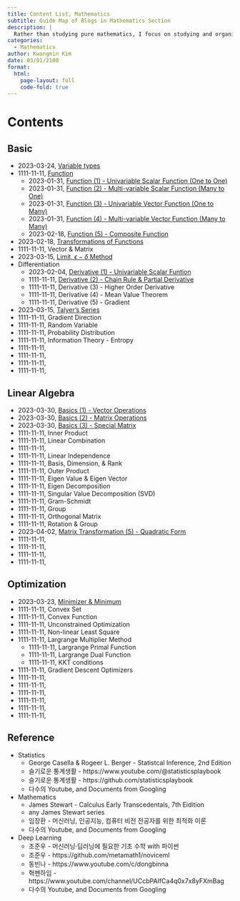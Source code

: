 ```yaml
---
title: Content List, Mathematics 
subtitle: Guide Map of Blogs in Mathematics Section
description: |
  Rather than studying pure mathematics, I focus on studying and organizing mathematical concepts by filling out this mathematics blog section with some mathematics stuff for deep learning
categories:
  - Mathematics
author: Kwangmin Kim
date: 03/01/2100
format: 
  html:
    page-layout: full
    code-fold: true
---
```


# Contents

## Basic

* 2023-03-24, [Variable types](../variables/index.qmd)
* 1111-11-11, [Function](../function/index.qmd)
  * 2023-01-31, [Function (1) - Univariable Scalar Function (One to One)](../function/univariable_scalar_function.qmd)
  * 2023-01-31, [Function (2) - Multi-variable Scalar Function (Many to One)](../function/multivariable_scalar_function.qmd)
  * 2023-01-31, [Function (3) - Univariable Vector Function (One to Many)](../function/univariable_vector_function.qmd)
  * 2023-01-31, [Function (4) - Multi-variable Vector Function (Many to Many)](../function/mutivariable_vector_function.qmd)
  * 2023-02-18, [Function (5) - Composite Function](../function/composite_function.qmd)
* 2023-02-18, [Transformations of Functions](../transformation/index.qmd)
* 1111-11-11, Vector & Matrix
* 2023-03-15, [Limit, $\epsilon-\delta$ Method](../epsilon_delta/)
* Differentiation
  * 2023-02-04, [Derivative (1) - Univariable Scalar Funtion](../differentiation/2023-02-04_uni_derivative.qmd)
  * 1111-11-11, [Derivative (2) - Chain Rule & Partial Derivative](../differentiation/2023-02-10_composite_partial_derivative.qmd)
  * 1111-11-11, Derivative (3) - Higher Order Derivative
  * 1111-11-11, Derivative (4) - Mean Value Theorem
  * 1111-11-11, Derivative (5) - Gradient
* 2023-03-15, [Talyer's Series](../taylor_series/index.qmd)
* 1111-11-11, Gradient Direction
* 1111-11-11, Random Variable
* 1111-11-11, Probability Distribution
* 1111-11-11, Information Theory - Entropy
* 1111-11-11, 
* 1111-11-11, 
* 1111-11-11, 
* 1111-11-11,

## Linear Algebra

* 2023-03-30, [Basics (1) - Vector Operations](../linear_algebra/01.basic_vector.qmd)
* 2023-03-30, [Basics (2) - Matrix Operations](../linear_algebra/02.basic_matrix.qmd)
* 2023-03-30, [Basics (3) - Special Matrix](../linear_algebra/03.basic_special_matrix.qmd)
* 1111-11-11, Inner Product
* 1111-11-11, Linear Combination
* 1111-11-11, 
* 1111-11-11, Linear Independence
* 1111-11-11, Basis, Dimension, & Rank
* 1111-11-11, Outer Product
* 1111-11-11, Eigen Value & Eigen Vector
* 1111-11-11, Eigen Decomposition
* 1111-11-11, Singular Value Decomposition (SVD)
* 1111-11-11, Gram-Schmidt
* 1111-11-11, Group
* 1111-11-11, Orthogonal Matrix
* 1111-11-11, Rotation & Group
* 2023-04-02, [Matrix Transformation (5) - Quadratic Form](../linear_algebra/quadratic_form.qmd)
* 1111-11-11, 
* 1111-11-11, 
* 1111-11-11, 
* 1111-11-11, 

## Optimization

* 2023-03-23, [Minimizer & Minimum](../optimization/minimizer.qmd)
* 1111-11-11, Convex Set
* 1111-11-11, Convex Function
* 1111-11-11, Unconstrained Optimization
* 1111-11-11, Non-linear Least Square
* 1111-11-11, Largrange Multiplier Method
  * 1111-11-11, Largrange Primal Function
  * 1111-11-11, Largrange Dual Function
  * 1111-11-11, KKT conditions
* 1111-11-11, Gradient Descent Optimizers
* 1111-11-11, 
* 1111-11-11, 
* 1111-11-11, 
* 1111-11-11, 
* 1111-11-11, 
* 1111-11-11, 

## Reference

* Statistics 
  * George Casella & Rogeer L. Berger - Statistcal Inference, 2nd Edition
  * 슬기로운 통계생활 - https://www.youtube.com/@statisticsplaybook
  * 슬기로운 통계생활 - https://github.com/statisticsplaybook
  * 다수의 Youtube, and Documents from Googling
* Mathematics
  * James Stewart - Calculus Early Transcedentals, 7th Eidition
  * any James Stewart series
  * 임장환 - 머신러닝, 인공지능, 컴퓨터 비전 전공자를 위한 최적화 이론
  * 다수의 Youtube, and Documents from Googling
* Deep Learning
  * 조준우 - 머신러닝·딥러닝에 필요한 기초 수학 with 파이썬
  * 조준우 - https://github.com/metamath1/noviceml
  * 동빈나 - https://www.youtube.com/c/dongbinna 
  * 혁펜하임 - https://www.youtube.com/channel/UCcbPAIfCa4q0x7x8yFXmBag
  * 다수의 Youtube, and Documents from Googling